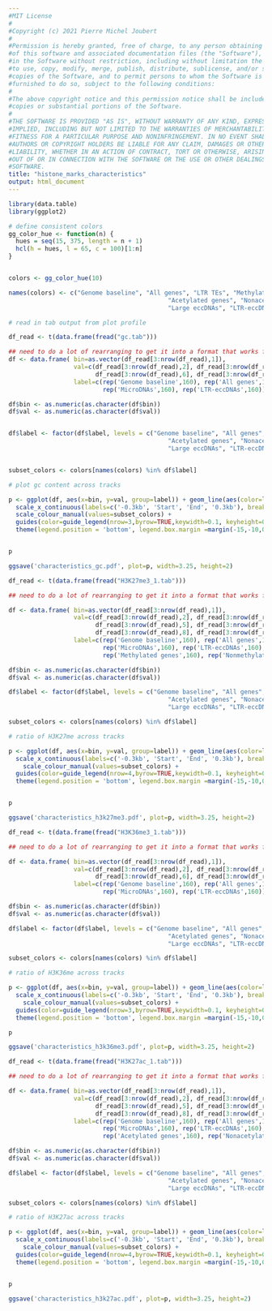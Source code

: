 ```yaml
---
#MIT License
#
#Copyright (c) 2021 Pierre Michel Joubert
#
#Permission is hereby granted, free of charge, to any person obtaining a copy
#of this software and associated documentation files (the "Software"), to deal
#in the Software without restriction, including without limitation the rights
#to use, copy, modify, merge, publish, distribute, sublicense, and/or sell
#copies of the Software, and to permit persons to whom the Software is
#furnished to do so, subject to the following conditions:
#
#The above copyright notice and this permission notice shall be included in all
#copies or substantial portions of the Software.
#
#THE SOFTWARE IS PROVIDED "AS IS", WITHOUT WARRANTY OF ANY KIND, EXPRESS OR
#IMPLIED, INCLUDING BUT NOT LIMITED TO THE WARRANTIES OF MERCHANTABILITY,
#FITNESS FOR A PARTICULAR PURPOSE AND NONINFRINGEMENT. IN NO EVENT SHALL THE
#AUTHORS OR COPYRIGHT HOLDERS BE LIABLE FOR ANY CLAIM, DAMAGES OR OTHER
#LIABILITY, WHETHER IN AN ACTION OF CONTRACT, TORT OR OTHERWISE, ARISING FROM,
#OUT OF OR IN CONNECTION WITH THE SOFTWARE OR THE USE OR OTHER DEALINGS IN THE
#SOFTWARE.
title: "histone_marks_characteristics"
output: html_document
---
```


```r
library(data.table)
library(ggplot2)
```

```r

# define consistent colors
gg_color_hue <- function(n) {
  hues = seq(15, 375, length = n + 1)
  hcl(h = hues, l = 65, c = 100)[1:n]
}


colors <- gg_color_hue(10)

names(colors) <- c("Genome baseline", "All genes", "LTR TEs", "Methylated genes", "Nonmethylated genes",
                                            "Acetylated genes", "Nonacetylated genes",
                                            "Large eccDNAs", "LTR-eccDNAs", "MicroDNAs")
```



```r
# read in tab output from plot profile

df_read <- t(data.frame(fread("gc.tab")))

## need to do a lot of rearranging to get it into a format that works for ggplot
df <- data.frame( bin=as.vector(df_read[3:nrow(df_read),1]),
                  val=c(df_read[3:nrow(df_read),2], df_read[3:nrow(df_read),3], df_read[3:nrow(df_read),4], df_read[3:nrow(df_read),5],
                        df_read[3:nrow(df_read),6], df_read[3:nrow(df_read),7]),
                  label=c(rep('Genome baseline',160), rep('All genes',160), rep('LTR TEs',160), rep('Large eccDNAs',160),
                          rep('MicroDNAs',160), rep('LTR-eccDNAs',160)))

df$bin <- as.numeric(as.character(df$bin))
df$val <- as.numeric(as.character(df$val))


df$label <- factor(df$label, levels = c("Genome baseline", "All genes", "LTR TEs", "Methylated genes", "Nonmethylated genes",
                                            "Acetylated genes", "Nonacetylated genes",
                                            "Large eccDNAs", "LTR-eccDNAs", "MicroDNAs"))


subset_colors <- colors[names(colors) %in% df$label]

# plot gc content across tracks

p <- ggplot(df, aes(x=bin, y=val, group=label)) + geom_line(aes(color=label), lwd=0.5) + theme_classic() +
  scale_x_continuous(labels=c('-0.3kb', 'Start', 'End', '0.3kb'), breaks=c(1,30,130,160)) + xlab('')+theme(axis.text=element_text(size=6), axis.title=element_text(size=8), legend.title=element_blank(), legend.text=element_text(size=8)) + ylab('GC content')  +
  scale_colour_manual(values=subset_colors) +
  guides(color=guide_legend(nrow=3,byrow=TRUE,keywidth=0.1, keyheight=0.1, default.unit='inch')) +
  theme(legend.position = 'bottom', legend.box.margin =margin(-15,-10,0,-10))


p

ggsave('characteristics_gc.pdf', plot=p, width=3.25, height=2)

```

```r
df_read <- t(data.frame(fread("H3K27me3_1.tab")))

## need to do a lot of rearranging to get it into a format that works for ggplot

df <- data.frame( bin=as.vector(df_read[3:nrow(df_read),1]),
                  val=c(df_read[3:nrow(df_read),2], df_read[3:nrow(df_read),3], df_read[3:nrow(df_read),4], 
                        df_read[3:nrow(df_read),5], df_read[3:nrow(df_read),6], df_read[3:nrow(df_read),7],
                        df_read[3:nrow(df_read),8], df_read[3:nrow(df_read),9]),
                  label=c(rep('Genome baseline',160), rep('All genes',160), rep('LTR TEs',160), rep('Large eccDNAs',160),
                          rep('MicroDNAs',160), rep('LTR-eccDNAs',160),
                          rep('Methylated genes',160), rep('Nonmethylated genes',160)))

df$bin <- as.numeric(as.character(df$bin))
df$val <- as.numeric(as.character(df$val))

df$label <- factor(df$label, levels = c("Genome baseline", "All genes", "LTR TEs", "Methylated genes", "Nonmethylated genes",
                                            "Acetylated genes", "Nonacetylated genes",
                                            "Large eccDNAs", "LTR-eccDNAs", "MicroDNAs"))

subset_colors <- colors[names(colors) %in% df$label]

# ratio of H3K27me across tracks

p <- ggplot(df, aes(x=bin, y=val, group=label)) + geom_line(aes(color=label), lwd=0.5) + theme_classic() +
  scale_x_continuous(labels=c('-0.3kb', 'Start', 'End', '0.3kb'), breaks=c(1,30,130,160)) + xlab('')+theme(axis.text=element_text(size=6), axis.title=element_text(size=8), legend.title=element_blank(), legend.text=element_text(size=8)) + ylab('H3K27me3')  +
    scale_colour_manual(values=subset_colors) +
  guides(color=guide_legend(nrow=4,byrow=TRUE,keywidth=0.1, keyheight=0.1, default.unit='inch')) +
  theme(legend.position = 'bottom', legend.box.margin =margin(-15,-10,0,-10))


p

ggsave('characteristics_h3k27me3.pdf', plot=p, width=3.25, height=2)

```

```r
df_read <- t(data.frame(fread("H3K36me3_1.tab")))

## need to do a lot of rearranging to get it into a format that works for ggplot

df <- data.frame( bin=as.vector(df_read[3:nrow(df_read),1]),
                  val=c(df_read[3:nrow(df_read),2], df_read[3:nrow(df_read),3], df_read[3:nrow(df_read),4], df_read[3:nrow(df_read),5],
                        df_read[3:nrow(df_read),6], df_read[3:nrow(df_read),7]),
                  label=c(rep('Genome baseline',160), rep('All genes',160), rep('LTR TEs',160), rep('Large eccDNAs',160),
                          rep('MicroDNAs',160), rep('LTR-eccDNAs',160)))

df$bin <- as.numeric(as.character(df$bin))
df$val <- as.numeric(as.character(df$val))

df$label <- factor(df$label, levels = c("Genome baseline", "All genes", "LTR TEs", "Methylated genes", "Nonmethylated genes",
                                            "Acetylated genes", "Nonacetylated genes",
                                            "Large eccDNAs", "LTR-eccDNAs", "MicroDNAs"))

subset_colors <- colors[names(colors) %in% df$label]

# ratio of H3K36me across tracks

p <- ggplot(df, aes(x=bin, y=val, group=label)) + geom_line(aes(color=label), lwd=0.5) + theme_classic() +
  scale_x_continuous(labels=c('-0.3kb', 'Start', 'End', '0.3kb'), breaks=c(1,30,130,160)) + xlab('')+theme(axis.text=element_text(size=6), axis.title=element_text(size=8), legend.title=element_blank(), legend.text=element_text(size=8)) + ylab('H3K36me3')  +
    scale_colour_manual(values=subset_colors) +
  guides(color=guide_legend(nrow=3,byrow=TRUE,keywidth=0.1, keyheight=0.1, default.unit='inch')) +
  theme(legend.position = 'bottom', legend.box.margin =margin(-15,-10,0,-10))

p

ggsave('characteristics_h3k36me3.pdf', plot=p, width=3.25, height=2)
```

```r
df_read <- t(data.frame(fread("H3K27ac_1.tab")))

## need to do a lot of rearranging to get it into a format that works for ggplot

df <- data.frame( bin=as.vector(df_read[3:nrow(df_read),1]),
                  val=c(df_read[3:nrow(df_read),2], df_read[3:nrow(df_read),3], df_read[3:nrow(df_read),4], 
                        df_read[3:nrow(df_read),5], df_read[3:nrow(df_read),6], df_read[3:nrow(df_read),7],
                        df_read[3:nrow(df_read),8], df_read[3:nrow(df_read),9]),
                  label=c(rep('Genome baseline',160), rep('All genes',160), rep('LTR TEs',160), rep('Large eccDNAs',160),
                          rep('MicroDNAs',160), rep('LTR-eccDNAs',160),
                          rep('Acetylated genes',160), rep('Nonacetylated genes',160)))

df$bin <- as.numeric(as.character(df$bin))
df$val <- as.numeric(as.character(df$val))

df$label <- factor(df$label, levels = c("Genome baseline", "All genes", "LTR TEs", "Methylated genes", "Nonmethylated genes",
                                            "Acetylated genes", "Nonacetylated genes",
                                            "Large eccDNAs", "LTR-eccDNAs", "MicroDNAs"))

subset_colors <- colors[names(colors) %in% df$label]

# ratio of H3K27ac across tracks

p <- ggplot(df, aes(x=bin, y=val, group=label)) + geom_line(aes(color=label), lwd=0.5) + theme_classic() +
  scale_x_continuous(labels=c('-0.3kb', 'Start', 'End', '0.3kb'), breaks=c(1,30,130,160)) + xlab('')+theme(axis.text=element_text(size=6), axis.title=element_text(size=8), legend.title=element_blank(), legend.text=element_text(size=8)) + ylab('H3K27ac')  +
    scale_colour_manual(values=subset_colors) +
  guides(color=guide_legend(nrow=4,byrow=TRUE,keywidth=0.1, keyheight=0.1, default.unit='inch')) +
  theme(legend.position = 'bottom', legend.box.margin =margin(-15,-10,0,-10))


p

ggsave('characteristics_h3k27ac.pdf', plot=p, width=3.25, height=2)
```

